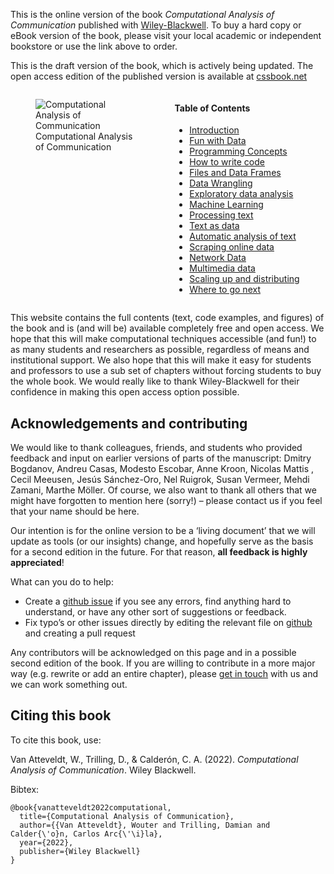 This is the online version of the book *Computational Analysis of Communication* published with [Wiley-Blackwell](https://www.wiley.com/en-us/Computational+Analysis+of+Communication-p-9781119680239). 
To buy a hard copy or eBook version of the book, please visit your local academic or independent bookstore or use the link above to order.

::: {.callout-warning}
This is the draft version of the book, which is actively being updated.
The open access edition of the published version is available at [cssbook.net](https://cssbook.net)
:::



:::: {.columns}

::: {.column width="50%"}
![Computational Analysis of Communication](https://media.wiley.com/product_data/coverImage300/39/11196802/1119680239.jpg)
:::

::: {.column width="50%"}
#### Table of Contents {.unnumbered}
- [Introduction](content/chapter01.qmd)
- [Fun with Data](content/chapter02.qmd)
- [Programming Concepts](content/chapter03.qmd)
- [How to write code](content/chapter04.qmd)
- [Files and Data Frames](content/chapter05.qmd)
- [Data Wrangling](content/chapter06.qmd)
- [Exploratory data analysis](content/chapter07.qmd)
- [Machine Learning](content/chapter08.qmd)
- [Processing text](content/chapter09.qmd)
- [Text as data](content/chapter10.qmd)
- [Automatic analysis of text](content/chapter11.qmd)
- [Scraping online data](content/chapter12.qmd)
- [Network Data](content/chapter13.qmd)
- [Multimedia data](content/chapter14.qmd)
- [Scaling up and distributing](content/chapter15.qmd)
- [Where to go next](content/chapter16.qmd)
:::
::::

This website contains the full contents (text, code examples, and figures) of the book and is (and will be) available completely free and open access. We hope that this will make computational techniques accessible (and fun!) to as many students and researchers as possible, regardless of means and institutional support. We also hope that this will make it easy for students and professors to use a sub set of chapters without forcing students to buy the whole book. We would really like to thank Wiley-Blackwell for their confidence in making this open access option possible.

## Acknowledgements and contributing

We would like to thank colleagues, friends, and students who provided feedback and input on earlier versions of parts of the manuscript: Dmitry Bogdanov, Andreu Casas, Modesto Escobar, Anne Kroon, Nicolas Mattis , Cecil Meeusen, Jesús Sánchez-Oro, Nel Ruigrok, Susan Vermeer, Mehdi Zamani, Marthe Möller. Of course, we also want to thank all others that we might have forgotten to mention here (sorry!) -- please contact us if you feel that your name should be here.

Our intention is for the online version to be a 'living document' that we will update as tools (or our insights) change, and hopefully serve as the basis for a second edition in the future. For that reason, **all feedback is highly appreciated**! 

What can you do to help:

 - Create a [github issue](https://github.com/vanatteveldt/cssbook/issues) if you see any errors, find anything hard to understand, or have any other sort of suggestions or feedback.
 - Fix typo's or other issues directly by editing the relevant file on [github](https://github.com/vanatteveldt/cssbook/) and creating a pull request

Any contributors will be acknowledged on this page and in a possible second edition of the book.
If you are willing to contribute in a more major way (e.g. rewrite or add an entire chapter), please [get in touch](mailto:wouter.van.atteveldt@vu.nl) with us and we can work something out. 

## Citing this book

To cite this book, use:

Van Atteveldt, W., Trilling, D., & Calderón, C. A. (2022). *Computational Analysis of Communication*. Wiley Blackwell.

Bibtex:

```
@book{vanatteveldt2022computational,
  title={Computational Analysis of Communication},
  author={{Van Atteveldt}, Wouter and Trilling, Damian and Calder{\'o}n, Carlos Arc{\'\i}la},
  year={2022},
  publisher={Wiley Blackwell}
}
```